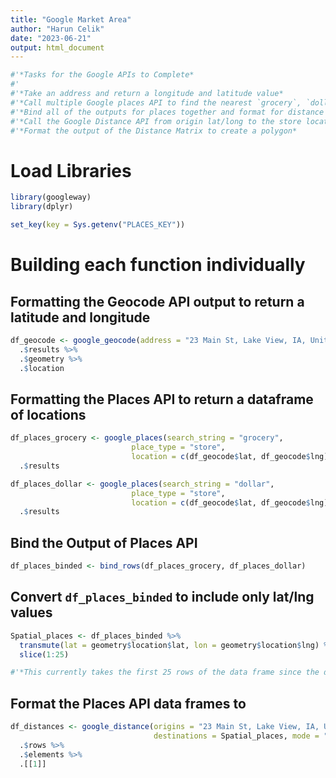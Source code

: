 ```yaml
---
title: "Google Market Area"
author: "Harun Celik"
date: "2023-06-21"
output: html_document
---
```


```r
#'*Tasks for the Google APIs to Complete*
#'
#'*Take an address and return a longitude and latitude value*
#'*Call multiple Google places API to find the nearest `grocery`, `dollar`, `convenience stores`?*
#'*Bind all of the outputs for places together and format for distance matrix*
#'*Call the Google Distance API from origin lat/long to the store locations*
#'*Format the output of the Distance Matrix to create a polygon*
```


# Load Libraries

```r
library(googleway)
library(dplyr)

set_key(key = Sys.getenv("PLACES_KEY"))
```

# Building each function individually

## Formatting the Geocode API output to return a latitude and longitude

```r
df_geocode <- google_geocode(address = "23 Main St, Lake View, IA, United States, Iowa") %>%
  .$results %>%
  .$geometry %>%
  .$location
```

## Formatting the Places API to return a dataframe of locations

```r
df_places_grocery <- google_places(search_string = "grocery", 
                           place_type = "store", 
                           location = c(df_geocode$lat, df_geocode$lng)) %>%
  .$results

df_places_dollar <- google_places(search_string = "dollar", 
                           place_type = "store", 
                           location = c(df_geocode$lat, df_geocode$lng)) %>%
  .$results
```

## Bind the Output of Places API

```r
df_places_binded <- bind_rows(df_places_grocery, df_places_dollar)
```

## Convert `df_places_binded` to include only lat/lng values

```r
Spatial_places <- df_places_binded %>%
  transmute(lat = geometry$location$lat, lon = geometry$location$lng) %>% 
  slice(1:25)

#'*This currently takes the first 25 rows of the data frame since the distance API can only calculate that much with our license*
```

## Format the Places API data frames to 

```r
df_distances <- google_distance(origins = "23 Main St, Lake View, IA, United States, Iowa", 
                                destinations = Spatial_places, mode = "driving") %>%
  .$rows %>%
  .$elements %>%
  .[[1]]
```




